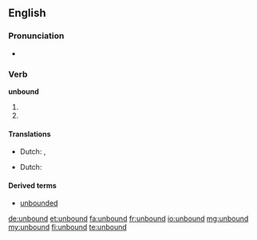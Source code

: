 ==English==

===Pronunciation===
* {{IPA|/ʌnˈbaʊnd/}}

===Verb===
'''unbound'''

# {{simple past of|unbind}}
# {{past participle of|unbind}}

====Translations====
{{trans-top|simple past of "to unbind"}}
* Dutch: {{t-|nl|ontbond|s}}, {{t+|nl|ontbonden|p}}
{{trans-mid}}
{{trans-bottom}}

{{trans-top|past participle of "to unbind"}}
* Dutch: {{t+|nl|ontbonden}}
{{trans-mid}}
{{trans-bottom}}

====Derived terms====
* [[unbounded]]

[[de:unbound]]
[[et:unbound]]
[[fa:unbound]]
[[fr:unbound]]
[[io:unbound]]
[[mg:unbound]]
[[my:unbound]]
[[fi:unbound]]
[[te:unbound]]